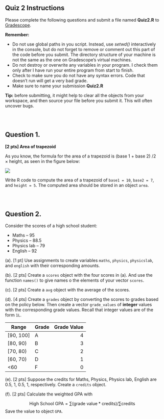 ## Quiz 2 Instructions

Please complete the following questions and submit a file named **Quiz2.R** to [Gradescope](https://www.gradescope.com/login).

**Remember:**

<!-- -   Do not rename external data files or edit them in any way. In other words, don't modify *data.csv*. Your code won't work properly on my version of that data set, if you do. -->

-   Do not use global paths in you script. Instead, use *setwd()* interactively in the console, but do not forget to remove or comment out this part of the code before you submit. The directory structure of your machine is not the same as the one on Gradescope's virtual machines.
-   Do not destroy or overwrite any variables in your program. I check them only after I have run your entire program from start to finish.
-   Check to make sure you do not have any syntax errors. Code that doesn't run will get a very bad grade.
-   Make sure to name your submission **Quiz2.R**

**Tip:** before submitting, it might help to clear all the objects from your workspace, and then source your file before you submit it. This will often uncover bugs.

::: {style="height:30px;"}
:::

## Question 1.

**\[2 pts\] Area of trapezoid**

As you know, the formula for the area of a trapezoid is (base 1 + base 2) /2 $\times$ height, as seen in the figure below:

![](area-trapezoid.png){fig-align="center"}

Write R code to compute the area of a trapezoid of `base1 = 10`, `base2 = 7`, and `height = 5`. The computed area should be stored in an object `area`.

<!-- ```{r} -->

<!-- # Solutions -->

<!-- base1 = 10 -->

<!-- base2 = 7 -->

<!-- height = 5 -->

<!-- area = (base1 + base2)/2 * height -->

<!-- area -->

<!-- ``` -->

::: {style="height:30px;"}
:::

## Question 2.

Consider the scores of a high school student:

-   Maths -- 95
-   Physics -- 88.5
-   Physics lab -- 79
-   English -- 92

(a). \[1 pt\] Use assignments to create variables `maths`, `physics`, `physicslab`, and `english` with their corresponding amounts.

(b). \[2 pts\] Create a `scores` object with the four scores in (a). And use the function `names()` to give names o the elements of your vector `scores`.

(c). \[2 pts\] Create a `avg` object with the average of the scores.

(d). \[4 pts\] Create a `grades` object by converting the scores to grades based on the policy below. Then create a vector `grade_values` of **integer** values with the corresponding grade values. Recall that integer values are of the form `1L`.

| Range       | Grade | Grade Value |
|-------------|-------|------------:|
| \[90, 100\] | A     |           4 |
| \[80, 90)   | B     |           3 |
| \[70, 80)   | C     |           2 |
| \[60, 70)   | D     |           1 |
| \<60        | F     |           0 |

(e). \[2 pts\] Suppose the credits for Maths, Physics, Physics lab, English are 0.5, 1, 0.5, 1, respectively. Create a `credits` object.

(f). \[2 pts\] Calculate the weighted GPA with

$$\text{High School GPA} = \sum (\text{grade value}*\text{credits})/ \sum \text{credits}$$ Save the value to object `GPA`.

<!-- ```{r} -->

<!-- # Solution -->

<!-- # (a) -->

<!-- maths = 95 -->

<!-- physics = 88.5 -->

<!-- physicslab = 79 -->

<!-- english = 92 -->

<!-- # (b) -->

<!-- scores = c(maths, physics, physicslab, english) -->

<!-- # (c) -->

<!-- avg = mean(scores) -->

<!-- avg -->

<!-- # (d) -->

<!-- grades <- c("A", "B", "C", "A") -->

<!-- grade_values <- c(4L, 3L, 2L, 4L) -->

<!-- # (e) -->

<!-- credits <- c(0.5, 1, 0.5, 1) -->

<!-- # (f) -->

<!-- GPA <- sum(grade_values*credits)/sum(credits) -->

<!-- GPA -->

<!-- ``` -->
